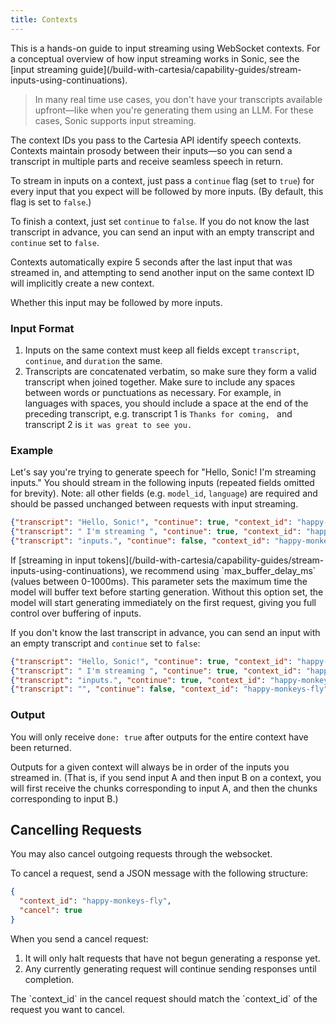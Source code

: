 ```yaml
---
title: Contexts
---
```


<Info>
This is a hands-on guide to input streaming using WebSocket contexts. For a conceptual overview of how input streaming works in Sonic, see the [input streaming guide](/build-with-cartesia/capability-guides/stream-inputs-using-continuations).
</Info>

> In many real time use cases, you don't have your transcripts available upfront—like when you're generating them using an LLM. For these cases, Sonic supports input streaming.

The context IDs you pass to the Cartesia API identify speech contexts. Contexts maintain prosody between their inputs—so you can send a transcript in multiple parts and receive seamless speech in return.

To stream in inputs on a context, just pass a `continue` flag (set to `true`) for every input that you expect will be followed by more inputs. (By default, this flag is set to `false`.)

To finish a context, just set `continue` to `false`. If you do not know the last transcript in advance, you can send an input with an empty transcript and `continue` set to `false`.

<Note>Contexts automatically expire 5 seconds after the last input that was streamed in, and attempting to send another input on the same context ID will implicitly create a new context.</Note>

<ParamField body="continue" type="boolean" default={false}>
    Whether this input may be followed by more inputs.
</ParamField>

### Input Format

1. Inputs on the same context must keep all fields except `transcript`, `continue`, and `duration` the same.
2. Transcripts are concatenated verbatim, so make sure they form a valid transcript when joined together. Make sure to include any spaces between words or punctuations as necessary. For example, in languages with spaces, you should include a space at the end of the preceding transcript, e.g. transcript 1 is `Thanks for coming, ` and transcript 2 is `it was great to see you.`

### Example

Let's say you're trying to generate speech for "Hello, Sonic! I'm streaming inputs." You should stream in the following inputs (repeated fields omitted for brevity). Note: all other fields (e.g. `model_id`, `language`) are required and should be passed unchanged between requests with input streaming.

```json Input Streaming
{"transcript": "Hello, Sonic!", "continue": true, "context_id": "happy-monkeys-fly"}
{"transcript": " I'm streaming ", "continue": true, "context_id": "happy-monkeys-fly"}
{"transcript": "inputs.", "continue": false, "context_id": "happy-monkeys-fly"}
```

<Tip>
If [streaming in input tokens](/build-with-cartesia/capability-guides/stream-inputs-using-continuations), we recommend using `max_buffer_delay_ms` (values between 0-1000ms). This parameter sets the maximum time the model will buffer text before starting generation. Without this option set, the model will start generating immediately on the first request, giving you full control over buffering of inputs.
</Tip>

If you don't know the last transcript in advance, you can send an input with an empty transcript and `continue` set to `false`:

```json Input Streaming
{"transcript": "Hello, Sonic!", "continue": true, "context_id": "happy-monkeys-fly"}
{"transcript": " I'm streaming ", "continue": true, "context_id": "happy-monkeys-fly"}
{"transcript": "inputs.", "continue": true, "context_id": "happy-monkeys-fly"}
{"transcript": "", "continue": false, "context_id": "happy-monkeys-fly"}
```

### Output

You will only receive `done: true` after outputs for the entire context have been returned.

Outputs for a given context will always be in order of the inputs you streamed in. (That is, if you send input A and then input B on a context, you will first receive the chunks corresponding to input A, and then the chunks corresponding to input B.)

## Cancelling Requests
You may also cancel outgoing requests through the websocket.

To cancel a request, send a JSON message with the following structure:

```json WebSocket Request
{
  "context_id": "happy-monkeys-fly",
  "cancel": true
}
```

When you send a cancel request:

1. It will only halt requests that have not begun generating a response yet.
2. Any currently generating request will continue sending responses until completion.

<Note>
The `context_id` in the cancel request should match the `context_id` of the request you want to cancel.
</Note>

